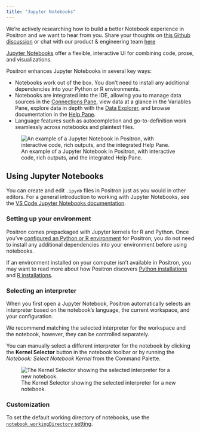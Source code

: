 ```yaml
---
title: "Jupyter Notebooks"
---
```


::: {.callout-note}
We're actively researching how to build a better Notebook experience in Positron and we want to hear from you. Share your thoughts on [this Github discussion](https://github.com/posit-dev/positron/discussions/10047) or chat with our product & engineering team [here](https://scheduler.zoom.us/cindy-tong/improving-the-positron-notebook-experience)
:::

[Jupyter Notebooks](https://jupyter-notebook.readthedocs.io/en/latest/notebook.html) offer a flexible, interactive UI for combining code, prose, and visualizations.

Positron enhances Jupyter Notebooks in several key ways:

-   Notebooks work out of the box. You don't need to install any additional dependencies into your Python or R environments.
-   Notebooks are integrated into the IDE, allowing you to manage data sources in the [Connections Pane](connections-pane.qmd), view data at a glance in the Variables Pane, explore data in depth with the [Data Explorer](data-explorer.qmd), and browse documentation in the [Help Pane](help-pane.qmd).
-   Language features such as autocompletion and go-to-definition work seamlessly across notebooks and plaintext files.

![An example of a Jupyter Notebook in Positron, with interactive code, rich outputs, and the integrated Help Pane.](images/jupyter-notebooks-astropy.png)

## Using Jupyter Notebooks

You can create and edit `.ipynb` files in Positron just as you would in other editors. For a general introduction to working with Jupyter Notebooks, see the [VS Code Jupyter Notebooks documentation](https://code.visualstudio.com/docs/datascience/jupyter-notebooks).

### Setting up your environment

Positron comes prepackaged with Jupyter kernels for R and Python. Once you've [configured an Python or R environment](managing-interpreters.qmd) for Positron, you do not need to install any additional dependencies into your environment before using notebooks.

If an environment installed on your computer isn't available in Positron, you may want to read more about how Positron discovers [Python installations](python-installations.qmd) and [R installations](r-installations.qmd).

### Selecting an interpreter

When you first open a Jupyter Notebook, Positron automatically selects an interpreter based on the notebook's language, the current workspace, and your configuration.

::: callout-tip
We recommend matching the selected interpreter for the workspace and the notebook, however, they can be controlled separately.
:::

You can manually select a different interpreter for the notebook by clicking the **Kernel Selector** button in the notebook toolbar or by running the *Notebook: Select Notebook Kernel*  from the Command Palette.

![The Kernel Selector showing the selected interpreter for a new notebook.](images/jupyter-notebooks-kernel-selector.png)

### Customization

To set the default working directory of notebooks, use the [`notebook.workingDirectory` setting](positron://settings/notebook.workingDirectory).
